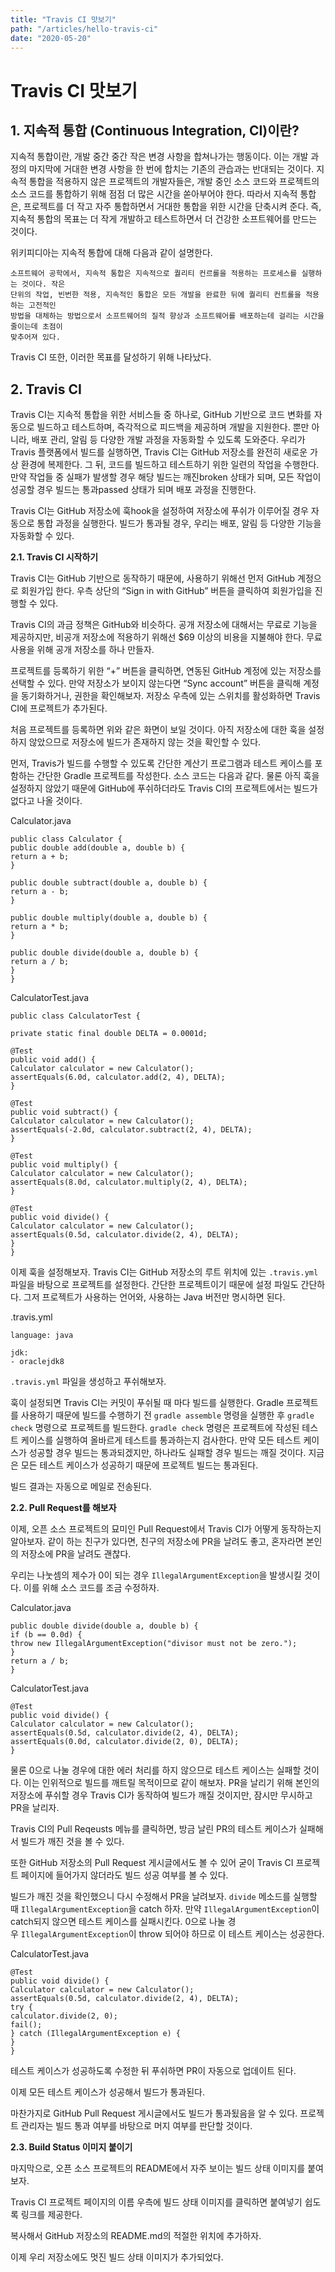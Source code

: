 ```yaml
---
title: "Travis CI 맛보기"
path: "/articles/hello-travis-ci"
date: "2020-05-20"
---
```


# Travis CI 맛보기

## 1. 지속적 통합 (Continuous Integration, CI)이란?

지속적 통합이란, 개발 중간 중간 작은 변경 사항을 합쳐나가는 행동이다. 이는 개발 과정의 마지막에 거대한
변경 사항을 한 번에 합치는 기존의 관습과는 반대되는 것이다. 지속적 통합을 적용하지 않은 프로젝트의
개발자들은, 개발 중인 소스 코드와 프로젝트의 소스 코드를 통합하기 위해 점점 더 많은 시간을 쏟아부어야
한다. 따라서 지속적 통합은, 프로젝트를 더 작고 자주 통합하면서 거대한 통합을 위한 시간을 단축시켜 준다.
즉, 지속적 통합의 목표는 더 작게 개발하고 테스트하면서 더 건강한 소프트웨어를 만드는 것이다.

위키피디아는 지속적 통합에 대해 다음과 같이 설명한다.

```
소프트웨어 공학에서, 지속적 통합은 지속적으로 퀄리티 컨르롤을 적용하는 프로세스를 실행하는 것이다. 작은
단위의 작업, 빈번한 적용, 지속적인 통합은 모든 개발을 완료한 뒤에 퀄리티 컨트롤을 적용하는 고전적인
방법을 대체하는 방법으로서 소프트웨어의 질적 향상과 소프트웨어를 배포하는데 걸리는 시간을 줄이는데 초점이
맞추어져 있다.
```

Travis CI 또한, 이러한 목표를 달성하기 위해 나타났다.

## 2. Travis CI

Travis CI는 지속적 통합을 위한 서비스들 중 하나로, GitHub 기반으로 코드 변화를 자동으로 빌드하고
테스트하며, 즉각적으로 피드백을 제공하며 개발을 지원한다. 뿐만 아니라, 배포 관리, 알림 등 다양한 개발
과정을 자동화할 수 있도록 도와준다. 우리가 Travis 플랫폼에서 빌드를 실행하면, Travis CI는 GitHub
저장소를 완전히 새로운 가상 환경에 복제한다. 그 뒤, 코드를 빌드하고 테스트하기 위한 일련의 작업을
수행한다. 만약 작업들 중 실패가 발생할 경우 해당 빌드는 깨진broken 상태가 되며, 모든 작업이 성공할
경우 빌드는 통과passed 상태가 되며 배포 과정을 진행한다.

Travis CI는 GitHub 저장소에 훅hook을 설정하여 저장소에 푸쉬가 이루어질 경우 자동으로 통합 과정을
실행한다. 빌드가 통과될 경우, 우리는 배포, 알림 등 다양한 기능을 자동화할 수 있다.

**2.1. Travis CI 시작하기**

Travis CI는 GitHub 기반으로 동작하기 때문에, 사용하기 위해선 먼저 GitHub 계정으로 회원가입 한다.
우측 상단의 “Sign in with GitHub” 버튼을 클릭하여 회원가입을 진행할 수 있다.

Travis CI의 과금 정책은 GitHub와 비슷하다. 공개 저장소에 대해서는 무료로 기능을 제공하지만, 비공개
저장소에 적용하기 위해선 \$69 이상의 비용을 지불해야 한다. 무료 사용을 위해 공개 저장소를 하나 만들자.

프로젝트를 등록하기 위한 “+” 버튼을 클릭하면, 연동된 GitHub 계정에 있는 저장소를 선택할 수 있다.
만약 저장소가 보이지 않는다면 “Sync account” 버튼을 클릭해 계정을 동기화하거나, 권한을 확인해보자.
저장소 우측에 있는 스위치를 활성화하면 Travis CI에 프로젝트가 추가된다.

처음 프로젝트를 등록하면 위와 같은 화면이 보일 것이다. 아직 저장소에 대한 훅을 설정하지 않았으므로
저장소에 빌드가 존재하지 않는 것을 확인할 수 있다.

먼저, Travis가 빌드를 수행할 수 있도록 간단한 계산기 프로그램과 테스트 케이스를 포함하는 간단한
Gradle 프로젝트를 작성한다. 소스 코드는 다음과 같다. 물론 아직 훅을 설정하지 않았기 때문에 GitHub에
푸쉬하더라도 Travis CI의 프로젝트에서는 빌드가 없다고 나올 것이다.

Calculator.java

```
public class Calculator {
public double add(double a, double b) {
return a + b;
}

public double subtract(double a, double b) {
return a - b;
}

public double multiply(double a, double b) {
return a * b;
}

public double divide(double a, double b) {
return a / b;
}
}
```

CalculatorTest.java

```
public class CalculatorTest {

private static final double DELTA = 0.0001d;

@Test
public void add() {
Calculator calculator = new Calculator();
assertEquals(6.0d, calculator.add(2, 4), DELTA);
}

@Test
public void subtract() {
Calculator calculator = new Calculator();
assertEquals(-2.0d, calculator.subtract(2, 4), DELTA);
}

@Test
public void multiply() {
Calculator calculator = new Calculator();
assertEquals(8.0d, calculator.multiply(2, 4), DELTA);
}

@Test
public void divide() {
Calculator calculator = new Calculator();
assertEquals(0.5d, calculator.divide(2, 4), DELTA);
}
}
```

이제 훅을 설정해보자. Travis CI는 GitHub 저장소의 루트 위치에 있는 `.travis.yml` 파일을
바탕으로 프로젝트를 설정한다. 간단한 프로젝트이기 때문에 설정 파일도 간단하다. 그저 프로젝트가 사용하는
언어와, 사용하는 Java 버전만 명시하면 된다.

.travis.yml

```
language: java

jdk:
- oraclejdk8
```

`.travis.yml` 파일을 생성하고 푸쉬해보자.

훅이 설정되면 Travis CI는 커밋이 푸쉬될 때 마다 빌드를 실행한다. Gradle 프로젝트를 사용하기 때문에
빌드를 수행하기 전 `gradle assemble` 명령을 실행한 후 `gradle check` 명령으로 프로젝트를
빌드한다. `gradle check` 명령은 프로젝트에 작성된 테스트 케이스를 실행하여 올바르게 테스트를
통과하는지 검사한다. 만약 모든 테스트 케이스가 성공할 경우 빌드는 통과되겠지만, 하나라도 실패할 경우
빌드는 깨질 것이다. 지금은 모든 테스트 케이스가 성공하기 때문에 프로젝트 빌드는 통과된다.

빌드 결과는 자동으로 메일로 전송된다.

**2.2. Pull Request를 해보자**

이제, 오픈 소스 프로젝트의 묘미인 Pull Request에서 Travis CI가 어떻게 동작하는지 알아보자. 같이
하는 친구가 있다면, 친구의 저장소에 PR을 날려도 좋고, 혼자라면 본인의 저장소에 PR을 날려도 괜찮다.

우리는 나눗셈의 제수가 0이 되는 경우 `IllegalArgumentException`을 발생시킬 것이다. 이를 위해
소스 코드를 조금 수정하자.

Calculator.java

```
public double divide(double a, double b) {
if (b == 0.0d) {
throw new IllegalArgumentException("divisor must not be zero.");
}
return a / b;
}
```

CalculatorTest.java

```
@Test
public void divide() {
Calculator calculator = new Calculator();
assertEquals(0.5d, calculator.divide(2, 4), DELTA);
assertEquals(0.0d, calculator.divide(2, 0), DELTA);
}
```

물론 0으로 나눌 경우에 대한 에러 처리를 하지 않으므로 테스트 케이스는 실패할 것이다. 이는 인위적으로
빌드를 깨트릴 목적이므로 같이 해보자. PR을 날리기 위해 본인의 저장소에 푸쉬할 경우 Travis CI가
동작하여 빌드가 깨질 것이지만, 잠시만 무시하고 PR을 날리자.

Travis CI의 Pull Reqeusts 메뉴를 클릭하면, 방금 날린 PR의 테스트 케이스가 실패해서 빌드가 깨진
것을 볼 수 있다.

또한 GitHub 저장소의 Pull Request 게시글에서도 볼 수 있어 굳이 Travis CI 프로젝트 페이지에
들어가지 않더라도 빌드 성공 여부를 볼 수 있다.

빌드가 깨진 것을 확인했으니 다시 수정해서 PR을 날려보자. `divide` 메소드를 실행할 때
`IllegalArgumentException`을 catch 하자. 만약 `IllegalArgumentException`이
catch되지 않으면 테스트 케이스를 실패시킨다. 0으로 나눌 경우 `IllegalArgumentException`이
throw 되어야 하므로 이 테스트 케이스는 성공한다.

CalculatorTest.java

```
@Test
public void divide() {
Calculator calculator = new Calculator();
assertEquals(0.5d, calculator.divide(2, 4), DELTA);
try {
calculator.divide(2, 0);
fail();
} catch (IllegalArgumentException e) {
}
}
```

테스트 케이스가 성공하도록 수정한 뒤 푸쉬하면 PR이 자동으로 업데이트 된다.

이제 모든 테스트 케이스가 성공해서 빌드가 통과된다.

마찬가지로 GitHub Pull Request 게시글에서도 빌드가 통과됬음을 알 수 있다. 프로젝트 관리자는 빌드
통과 여부를 바탕으로 머지 여부를 판단할 것이다.

**2.3. Build Status 이미지 붙이기**

마지막으로, 오픈 소스 프로젝트의 README에서 자주 보이는 빌드 상태 이미지를 붙여보자.

Travis CI 프로젝트 페이지의 이름 우측에 빌드 상태 이미지를 클릭하면 붙여넣기 쉽도록 링크를 제공한다.

복사해서 GitHub 저장소의 README.md의 적절한 위치에 추가하자.

이제 우리 저장소에도 멋진 빌드 상태 이미지가 추가되었다.

